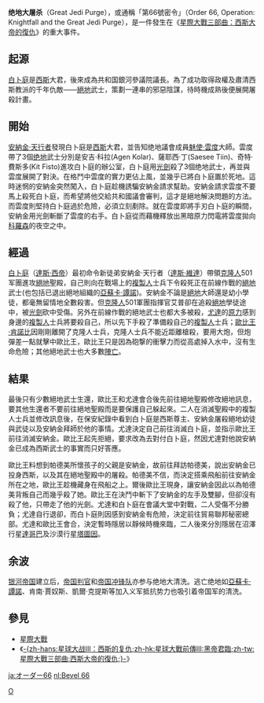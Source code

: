 {{notability unreferenced|time=2011-04-02T10:28:49+00:00}}
{{unreferenced|time=2011-04-02T10:28:49+00:00}}
{{noteTA
|G1=StarWars
}}
{{Infobox Military Conflict
|image=
|caption=
|conflict=绝地大屠杀 
|date=19 BBY 至 2 BBY 
|place=整个星系
|result=[[银河共和国|旧共和国]]终结、绝地几近绝灭、[[银河帝国|银河帝国]]崛起、西斯掌控星系
|combatant1=[[File:Galactic_Republic.svg|25px]] [[银河共和国|银河共和国]] （前期）<br>[[File:Emblem_of_the_First_Galactic_Empire.svg|25px]] [[银河帝国|银河帝国]]（後期）
|combatant2=[[绝地|绝地]]组织
|commander1=[[白卜庭|白卜庭]]<br>[[達斯·維達|達斯·維達]]<br>複製人指揮官科迪<br>複製人指揮官艾普<br>複製人指揮官葛里{{KIA}}<br>眾多複製人指揮官<br>帝國判官
|commander2=[[尤達|尤達]]<br>[[魅使·雲度|魅使·雲度]]{{KIA}}<br>[[歐比王·肯諾比|歐比王·肯諾比]]<br>[[星際大戰角色列表#K|普洛·昆]]{{KIA}}<br>[[星際大戰角色列表#K|奇·亞迪·蒙地]]{{KIA}}<br>[[星際大戰角色列表#F|奇特·費斯多]]{{KIA}}<br>[[愛拉·賽庫拉|愛拉·賽庫拉]]{{KIA}}<br>[[星際大戰角色列表#T|賈羅·塔普]]{{KIA}}<br>[[星際大戰角色列表#T|沙克·提]]{{KIA}}<br>[[星際大戰角色列表#U|盧米娜拉·安都里]]{{KIA}}<br>[[星際大戰角色列表#T|薩耶西·丁]]{{KIA}}<br>眾绝地議會長老<br>眾多绝地武士<br>眾多絕地聖殿守衛<br>已退出絕地組織的[[亞蘇卡·譚諾|亞蘇卡·譚諾]]<br>
|strength1=[[西斯|西斯]]武士<br>{{le|複製人軍團|Clone Troopers}}(發布第66號密令後)
|strength2=[[绝地|绝地]]武士
}}
'''绝地大屠杀'''（Great Jedi Purge），或通稱「第66號密令」（Order 66, Operation: Knightfall and the Great Jedi Purge），是一件發生在《[[星際大戰三部曲：西斯大帝的復仇|星際大戰三部曲：西斯大帝的復仇]]》的重大事件。

==起源==
[[白卜庭|白卜庭]]是[[西斯_(星際大戰)|西斯]]大君，後來成為共和国銀河參議院議長。為了成功取得政權及肅清西斯教派的千年仇敵——[[絕地|絕地]]武士，策劃一連串的邪惡陰謀，待時機成熟後便展開屠殺計畫。

==開始==
[[安納金·天行者|安納金·天行者]]發現白卜庭是[[西斯_(星際大戰)|西斯]]大君，並告知绝地議會成員[[魅使·雲度|魅使·雲度]]大師。雲度帶了3個[[绝地|绝地]]武士分別是安吉‧科拉(Agen Kolar)、薩耶西‧丁(Saesee Tiin)、奇特‧費斯多(Kit Fisto)進攻白卜庭的辦公室，白卜庭用[[光劍|光劍]]殺了3個绝地武士，再並與雲度展開了對決。在格鬥中雲度的實力更佔上風，並幾乎已將白卜庭置於死地。這時迷惘的安納金突然闖入，白卜庭趁機誘騙安納金請求幫助。安納金請求雲度不要馬上殺死白卜庭，而希望將他交給共和國議會審判，這才是絕地解決問題的方法。而雲度則堅持白卜庭過於危險，必須立刻剷除。就在雲度即將手刃白卜庭的瞬間，安納金用光劍斬斷了雲度的右手。白卜庭從而藉機釋放出黑暗原力閃電將雲度拋向[[科羅森|科羅森]]的夜空之中。

==經過==
[[白卜庭|白卜庭]]（[[達斯·西帝|達斯·西帝]]）最初命令新徒弟安納金‧天行者（[[達斯·維達|達斯·維達]]）帶領[[克隆人|克隆人]]501军團進攻[[絕地|絕地]]聖殿，自己則向在戰場上的[[複製人|複製人]]士兵下令殺死正在前線作戰的[[絕地|絕地]]武士(也包括已退出絕地組織的[[亞蘇卡·譚諾|亞蘇卡·譚諾]])。安納金不論是[[絕地|絕地]]大師還是幼小學徒，都毫無留情地全數殺害。但[[克隆人|克隆人]]501軍團指揮官艾普卻在追殺[[絕地|絕地]]學徒途中，被[[光劍|光劍]]砍中受傷。另外在前線作戰的絕地武士也都大多被殺，[[尤達|尤達]]的[[原力|原力]]感到身邊的[[複製人|複製人]]士兵將要殺自己，所以先下手殺了準備殺自己的[[複製人|複製人]]士兵；[[歐比王·肯諾比|歐比王·肯諾比]]因剛剛離開了克隆人士兵，克隆人士兵不能近距離槍殺，要用大炮，但炮彈差一點就擊中歐比王，歐比王只是因為砲撃的衝擊力而從高處掉入水中，沒有生命危險；其他絕地武士也大多數[[陣亡|陣亡]]。

==結果==
最後只有少數絕地武士生還，歐比王和尤達會合後先前往絕地聖殿修改絕地訊息，要其他生還者不要前往絕地聖殿而是要保護自己躲起來。二人在消滅聖殿中的複製人士兵並修改訊息後，在保安紀錄中看到白卜庭是西斯尊主、安納金屠殺絕地幼徒與武徒以及安納金拜師於他的事情。尤達決定自己前往消滅白卜庭，並指示歐比王前往消滅安納金。歐比王起先拒絕，要求改為去對付白卜庭，然因尤達對他說安納金已成為西斯武士的事實而只好答應。

歐比王料想到帕德美所懷孩子的父親是安納金，故前往拜訪帕德美，說出安納金已投身西斯，以及其在絕地聖殿中的屠殺。帕德美不信，而決定搭乘飛船前往安納金所在之地，歐比王趁機藏身在飛船之上。爾後歐比王現身，讓安納金因此以為帕德美背叛自己而幾乎殺了她。歐比王在決鬥中斬下了安納金的左手及雙腳，但卻沒有殺了他，只帶走了他的光劍。尤達和白卜庭在會議大堂中對戰，二人受傷不分勝負；尤達自行退卻，而白卜庭則因感到安納金有危險，決定前往貿易聯邦秘密總部。尤達和歐比王會合，決定暫時隱居以靜候時機來臨，二人後來分別隱居在沼澤行星[[達哥巴|達哥巴]]及沙漠行星[[塔圖因|塔圖因]]。

==余波==
[[银河帝国|银河帝国]]建立后，[[帝国判官|帝国判官]]和[[帝国冲锋队|帝国冲锋队]]亦参与绝地大清洗。逃亡绝地如[[亞蘇卡·譚諾|亞蘇卡·譚諾]]、肯南·賈奴斯、凱爾·克提斯等加入义军抵抗势力也吸引着帝国军的清洗。

==參見==
* [[星際大戰|星際大戰]]
* 《[[星際大戰III：西斯大帝的復仇|-{zh-hans:星球大战III：西斯的复仇;zh-hk:星球大戰前傳III:黑帝君臨;zh-tw:星際大戰三部曲:西斯大帝的復仇;}-]]》

[[Category:星際大戰|O]]

[[ja:オーダー66|ja:オーダー66]]
[[nl:Bevel_66|nl:Bevel 66]]